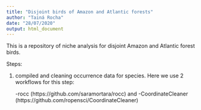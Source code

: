 ```yaml
---
title: "Disjoint birds of Amazon and Atlantic forests"
author: "Tainá Rocha"
date: "28/07/2020"
output: html_document
---
```


This is a repository of niche analysis for disjoint Amazon and Atlantic forest birds.

Steps:

1) compiled and cleaning occurrence data for species. Here we use 2 workflows for this step:

    -rocc  (https://github.com/saramortara/rocc) and 
    -CoordinateCleaner (https://github.com/ropensci/CoordinateCleaner)
